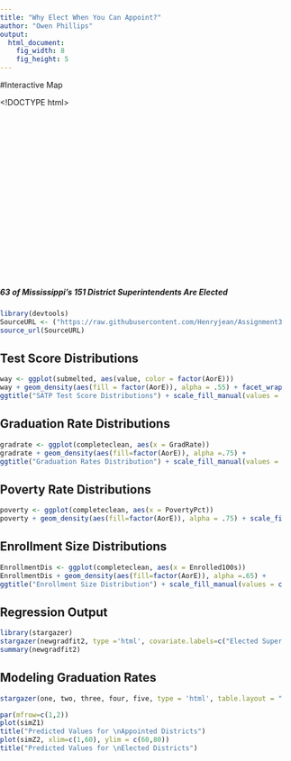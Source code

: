 ```yaml
---
title: "Why Elect When You Can Appoint?"
author: "Owen Phillips"
output: 
  html_document:
    fig_width: 8
    fig_height: 5
---
```

<div class="centered">
#Interactive Map
</div>

<!DOCTYPE html>
<html>
<head>
<meta name="viewport"></meta>
<title>Appointed vs Elected Superintendents.shp - Google Fusion Tables</title>
<style type="text/css">
html, body, #googft-mapCanvas {
  height: 300px;
  margin: 0;
  padding: 0;
  width: 500px;
}
</style>

<script type="text/javascript" src="https://maps.google.com/maps/api/js?sensor=false&amp;v=3"></script>

<script type="text/javascript">
  function initialize() {
    google.maps.visualRefresh = true;
    var isMobile = (navigator.userAgent.toLowerCase().indexOf('android') > -1) ||
      (navigator.userAgent.match(/(iPod|iPhone|iPad|BlackBerry|Windows Phone|iemobile)/));
    if (isMobile) {
      var viewport = document.querySelector("meta[name=viewport]");
      viewport.setAttribute('content', 'initial-scale=1.0, user-scalable=no');
    }
    var mapDiv = document.getElementById('googft-mapCanvas');
    mapDiv.style.width = isMobile ? '100%' : '500px';
    mapDiv.style.height = isMobile ? '100%' : '300px';
    var map = new google.maps.Map(mapDiv, {
      center: new google.maps.LatLng(32.701036216558855, -88.09666434375004),
      zoom: 6,
      mapTypeId: google.maps.MapTypeId.ROADMAP
    });
    map.controls[google.maps.ControlPosition.LEFT_BOTTOM].push(document.getElementById('googft-legend-open'));
    map.controls[google.maps.ControlPosition.LEFT_BOTTOM].push(document.getElementById('googft-legend'));

    layer = new google.maps.FusionTablesLayer({
      map: map,
      heatmap: { enabled: false },
      query: {
        select: "col0",
        from: "1dIFW9UPwZDq3nr79brLQBE0B-mwhapX8TIo7tu0",
        where: ""
      },
      options: {
        styleId: 4,
        templateId: 2
      }
    });

    if (isMobile) {
      var legend = document.getElementById('googft-legend');
      var legendOpenButton = document.getElementById('googft-legend-open');
      var legendCloseButton = document.getElementById('googft-legend-close');
      legend.style.display = 'none';
      legendOpenButton.style.display = 'block';
      legendCloseButton.style.display = 'block';
      legendOpenButton.onclick = function() {
        legend.style.display = 'block';
        legendOpenButton.style.display = 'none';
      }
      legendCloseButton.onclick = function() {
        legend.style.display = 'none';
        legendOpenButton.style.display = 'block';
      }
    }
  }

  google.maps.event.addDomListener(window, 'load', initialize);
</script>
</head>

<body>
  <div id="googft-mapCanvas"></div>
</body>
</html>

<div class="centered">
##### 63 of Mississippi's 151 District Superintendents Are Elected 
</div>

```r
library(devtools)
SourceURL <- ("https://raw.githubusercontent.com/Henryjean/Assignment3/master/DataAnalysis.R")
source_url(SourceURL)
```

## Test Score Distributions {.flexbox .vcenter}
```r
way <- ggplot(submelted, aes(value, color = factor(AorE)))
way + geom_density(aes(fill = factor(AorE)), alpha = .55) + facet_wrap(~ variable) + 
ggtitle("SATP Test Score Distributions") + scale_fill_manual(values = c("#009966", "#D1322D")) + theme(legend.title=element_blank()) + scale_color_manual(values = c("#009966", "#D1322D"))
```

## Graduation Rate Distributions {.flexbox .vcenter}
```r
gradrate <- ggplot(completeclean, aes(x = GradRate))
gradrate + geom_density(aes(fill=factor(AorE)), alpha =.75) +
ggtitle("Graduation Rates Distribution") + scale_fill_manual(values = c("#009966", "#D1322D")) + theme(legend.title=element_blank())
```

## Poverty Rate Distributions {.flexbox .vcenter}
```r
poverty <- ggplot(completeclean, aes(x = PovertyPct))
poverty + geom_density(aes(fill=factor(AorE)), alpha = .75) + scale_fill_manual(values = c("#009966", "#D1322D")) + theme(legend.title=element_blank()) + ggtitle("Poverty Rates Distribution")
```


## Enrollment Size Distributions {.flexbox .vcenter}
```r
EnrollmentDis <- ggplot(completeclean, aes(x = Enrolled100s))
EnrollmentDis + geom_density(aes(fill=factor(AorE)), alpha =.65) +
ggtitle("Enrollment Size Distribution") + scale_fill_manual(values = c("#009966", "#D1322D")) + theme(legend.title=element_blank())
```

## Regression Output {.flexbox .vcenter}

```r

library(stargazer)
stargazer(newgradfit2, type ='html', covariate.labels=c("Elected Superintendent", "Pct Students in Poverty", "Student-to-Teacher Ratio", "Enrollment", "Elected:Enrollment"))
summary(newgradfit2)

```

## Modeling Graduation Rates 

```r

stargazer(one, two, three, four, five, type = 'html', table.layout = "#tn", covariate.labels=c("Elected Superintendent", "Pct Students in Poverty",  "Student-to-Teacher Ratio", "Enrollment", "Elected:Enrollment"), column.labels = "Graduation Rates")


```

```r
par(mfrow=c(1,2))
plot(simZ1)
title("Predicted Values for \nAppointed Districts")
plot(simZ2, xlim=c(1,60), ylim = c(60,80))
title("Predicted Values for \nElected Districts")

```
